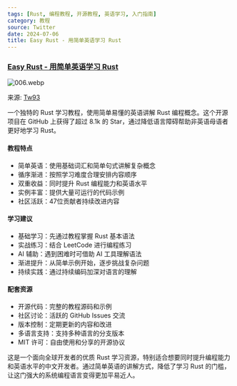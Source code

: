 ```yaml
---
tags: [Rust, 编程教程, 开源教程, 英语学习, 入门指南]
category: 教程
source: Twitter
date: 2024-07-06
title: Easy Rust - 用简单英语学习 Rust
---
```


### [Easy Rust - 用简单英语学习 Rust](https://github.com/Dhghomon/easy_rust)

![006.webp](https://img.mengpeng.tech/i/2024/11/24/6742f9b1e4d51.webp)

来源: [Tw93](https://x.com/HiTw93/status/1811550036120994026)


一个独特的 Rust 学习教程，使用简单易懂的英语讲解 Rust 编程概念。这个开源项目在 GitHub 上获得了超过 8.1k 的 Star，通过降低语言障碍帮助非英语母语者更好地学习 Rust。

#### 教程特点
- 简单英语：使用基础词汇和简单句式讲解复杂概念
- 循序渐进：按照学习难度合理安排内容顺序
- 双重收益：同时提升 Rust 编程能力和英语水平
- 实例丰富：提供大量可运行的代码示例
- 社区活跃：47位贡献者持续改进内容

#### 学习建议
- 基础学习：先通过教程掌握 Rust 基本语法
- 实战练习：结合 LeetCode 进行编程练习
- AI 辅助：遇到困难时可借助 AI 工具理解语法
- 渐进提升：从简单示例开始，逐步挑战复杂问题
- 持续实践：通过持续编码加深对语言的理解

#### 配套资源
- 开源代码：完整的教程源码和示例
- 社区讨论：活跃的 GitHub Issues 交流
- 版本控制：定期更新的内容和改进
- 多语言支持：支持多种语言的分支版本
- MIT 许可：自由使用和分享的开源协议

这是一个面向全球开发者的优质 Rust 学习资源，特别适合想要同时提升编程能力和英语水平的中文开发者。通过简单英语的讲解方式，降低了学习 Rust 的门槛，让这门强大的系统编程语言变得更加平易近人。
